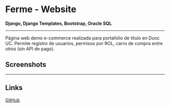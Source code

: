 # Ferme - Website

**Django, Django Templates, Bootstrap, Oracle SQL**

---

Página web demo e-commerce realizada para portafolio de tí­tulo en Duoc UC. Permite registro de usuarios, permisos por ROL, carro de compra entre otros (sin API de pago).

## Screenshots

---

## Links

[GitHub](https://github.com/Jaycedam/ferme-website)
